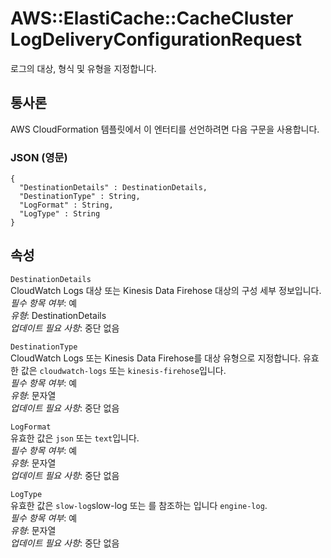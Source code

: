 # AWS::ElastiCache::CacheCluster LogDeliveryConfigurationRequest

로그의 대상, 형식 및 유형을 지정합니다.

## 통사론

AWS CloudFormation 템플릿에서 이 엔터티를 선언하려면 다음 구문을 사용합니다.

### JSON (영문)

```
{
  "DestinationDetails" : DestinationDetails,
  "DestinationType" : String,
  "LogFormat" : String,
  "LogType" : String
}
```

## 속성

`DestinationDetails`  
CloudWatch Logs 대상 또는 Kinesis Data Firehose 대상의 구성 세부 정보입니다.  
_필수 항목 여부_: 예  
_유형_: DestinationDetails  
_업데이트 필요 사항_: 중단 없음

`DestinationType`  
CloudWatch Logs 또는 Kinesis Data Firehose를 대상 유형으로 지정합니다. 유효한 값은 `cloudwatch-logs` 또는 `kinesis-firehose`입니다.  
_필수 항목 여부_: 예  
_유형_: 문자열  
_업데이트 필요 사항_: 중단 없음

`LogFormat`  
유효한 값은 `json` 또는 `text`입니다.  
_필수 항목 여부_: 예  
_유형_: 문자열  
_업데이트 필요 사항_: 중단 없음

`LogType`  
유효한 값은 `slow-log`slow-log 또는 를 참조하는 입니다 `engine-log`.  
_필수 항목 여부_: 예  
_유형_: 문자열  
_업데이트 필요 사항_: 중단 없음
